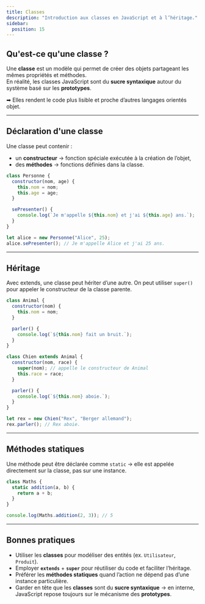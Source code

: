 ```yaml
---
title: Classes
description: "Introduction aux classes en JavaScript et à l’héritage."
sidebar:
  position: 15
---
```


## Qu'est-ce qu'une classe ?

Une **classe** est un modèle qui permet de créer des objets partageant les mêmes propriétés et méthodes.  
En réalité, les classes JavaScript sont du **sucre syntaxique** autour du système basé sur les **prototypes**.  

➡ Elles rendent le code plus lisible et proche d’autres langages orientés objet.

---

## Déclaration d'une classe

Une classe peut contenir :  
- un **constructeur** → fonction spéciale exécutée à la création de l’objet,  
- des **méthodes** → fonctions définies dans la classe.  

```js
class Personne {
  constructor(nom, age) {
    this.nom = nom;
    this.age = age;
  }

  sePresenter() {
    console.log(`Je m'appelle ${this.nom} et j'ai ${this.age} ans.`);
  }
}

let alice = new Personne("Alice", 25);
alice.sePresenter(); // Je m'appelle Alice et j'ai 25 ans.
```

---

## Héritage

Avec extends, une classe peut hériter d’une autre.
On peut utiliser `super()` pour appeler le constructeur de la classe parente.

```js
class Animal {
  constructor(nom) {
    this.nom = nom;
  }

  parler() {
    console.log(`${this.nom} fait un bruit.`);
  }
}

class Chien extends Animal {
  constructor(nom, race) {
    super(nom); // appelle le constructeur de Animal
    this.race = race;
  }

  parler() {
    console.log(`${this.nom} aboie.`);
  }
}

let rex = new Chien("Rex", "Berger allemand");
rex.parler(); // Rex aboie.
```

---

## Méthodes statiques
Une méthode peut être déclarée comme `static` → elle est appelée directement sur la classe, pas sur une instance.

```js
class Maths {
  static addition(a, b) {
    return a + b;
  }
}

console.log(Maths.addition(2, 3)); // 5

```

---

## Bonnes pratiques 

- Utiliser les **classes** pour modéliser des entités (ex. `Utilisateur`, `Produit`).  
- Employer **`extends`** + **`super`** pour réutiliser du code et faciliter l’héritage.  
- Préférer les **méthodes statiques** quand l’action ne dépend pas d’une instance particulière.  
- Garder en tête que les **classes** sont du **sucre syntaxique** → en interne, JavaScript repose toujours sur le mécanisme des **prototypes**.  


